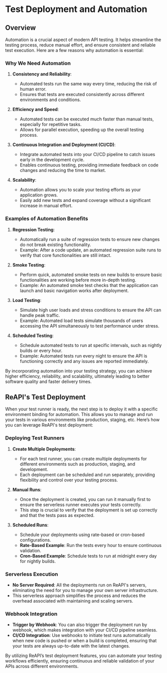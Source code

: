 # Test Deployment and Automation

## Overview

Automation is a crucial aspect of modern API testing. It helps streamline the testing process, reduce manual effort, and ensure consistent and reliable test execution. Here are a few reasons why automation is essential:

### Why We Need Automation

1. **Consistency and Reliability**:

   - Automated tests run the same way every time, reducing the risk of human error.
   - Ensures that tests are executed consistently across different environments and conditions.

2. **Efficiency and Speed**:

   - Automated tests can be executed much faster than manual tests, especially for repetitive tasks.
   - Allows for parallel execution, speeding up the overall testing process.

3. **Continuous Integration and Deployment (CI/CD)**:

   - Integrate automated tests into your CI/CD pipeline to catch issues early in the development cycle.
   - Enables continuous testing, providing immediate feedback on code changes and reducing the time to market.

4. **Scalability**:
   - Automation allows you to scale your testing efforts as your application grows.
   - Easily add new tests and expand coverage without a significant increase in manual effort.

### Examples of Automation Benefits

1. **Regression Testing**:

   - Automatically run a suite of regression tests to ensure new changes do not break existing functionality.
   - Example: After a code update, an automated regression suite runs to verify that core functionalities are still intact.

2. **Smoke Testing**:

   - Perform quick, automated smoke tests on new builds to ensure basic functionalities are working before more in-depth testing.
   - Example: An automated smoke test checks that the application can launch and basic navigation works after deployment.

3. **Load Testing**:

   - Simulate high user loads and stress conditions to ensure the API can handle peak traffic.
   - Example: Automated load tests simulate thousands of users accessing the API simultaneously to test performance under stress.

4. **Scheduled Testing**:
   - Schedule automated tests to run at specific intervals, such as nightly builds or every hour.
   - Example: Automated tests run every night to ensure the API is functioning correctly and any issues are reported immediately.

By incorporating automation into your testing strategy, you can achieve higher efficiency, reliability, and scalability, ultimately leading to better software quality and faster delivery times.

## ReAPI's Test Deployment

When your test runner is ready, the next step is to deploy it with a specific environment binding for automation. This allows you to manage and run your tests in various environments like production, staging, etc. Here’s how you can leverage ReAPI's test deployment:

### Deploying Test Runners

1. **Create Multiple Deployments**:

   - For each test runner, you can create multiple deployments for different environments such as production, staging, and development.
   - Each deployment can be scheduled and run separately, providing flexibility and control over your testing process.

2. **Manual Runs**:

   - Once the deployment is created, you can run it manually first to ensure the serverless runner executes your tests correctly.
   - This step is crucial to verify that the deployment is set up correctly and that the tests pass as expected.

3. **Scheduled Runs**:
   - Schedule your deployments using rate-based or cron-based configurations.
   - **Rate-Based Example**: Run the tests every hour to ensure continuous validation.
   - **Cron-Based Example**: Schedule tests to run at midnight every day for nightly builds.

### Serverless Execution

- **No Server Required**: All the deployments run on ReAPI's servers, eliminating the need for you to manage your own server infrastructure.
- This serverless approach simplifies the process and reduces the overhead associated with maintaining and scaling servers.

### Webhook Integration

- **Trigger by Webhook**: You can also trigger the deployment run by webhook, which makes integration with your CI/CD pipeline seamless.
- **CI/CD Integration**: Use webhooks to initiate test runs automatically when new code is pushed or when a build is completed, ensuring that your tests are always up-to-date with the latest changes.

By utilizing ReAPI’s test deployment features, you can automate your testing workflows efficiently, ensuring continuous and reliable validation of your APIs across different environments.
